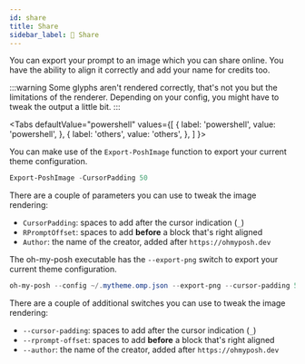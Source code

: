 ```yaml
---
id: share
title: Share
sidebar_label: 📸 Share
---
```



You can export your prompt to an image which you can share online. You have the ability to align it correctly and add your name for credits too.

:::warning
Some glyphs aren't rendered correctly, that's not you but the limitations of the renderer. Depending on your config, you might have to tweak
the output a little bit.
:::

<Tabs
  defaultValue="powershell"
  values={[
    { label: 'powershell', value: 'powershell', },
    { label: 'others', value: 'others', },
  ]
}>
<TabItem value="powershell">

You can make use of the `Export-PoshImage` function to export your current theme configuration.

```powershell
Export-PoshImage -CursorPadding 50
```

There are a couple of parameters you can use to tweak the image rendering:

- `CursorPadding`: spaces to add after the cursor indication (`_`)
- `RPromptOffset`: spaces to add **before** a block that's right aligned
- `Author`: the name of the creator, added after `https://ohmyposh.dev`

</TabItem>
<TabItem value="others">

The oh-my-posh executable has the `--export-png` switch to export your current theme configuration.

```powershell
oh-my-posh --config ~/.mytheme.omp.json --export-png --cursor-padding 50
```

There are a couple of additional switches you can use to tweak the image rendering:

- `--cursor-padding`: spaces to add after the cursor indication (`_`)
- `--rprompt-offset`: spaces to add **before** a block that's right aligned
- `--author`: the name of the creator, added after `https://ohmyposh.dev`

</TabItem>
</Tabs>
